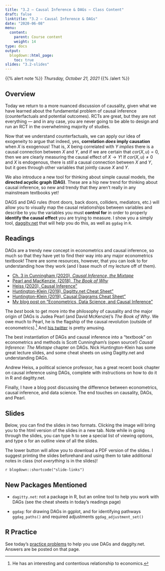 ```yaml
---
title: "3.2 — Causal Inference & DAGs — Class Content"
draft: false
linktitle: "3.2 — Causal Inference & DAGs"
date: "2020-06-08"
menu:
  content:
    parent: Course content
    weight: 14
type: docs
output:
  blogdown::html_page:
    toc: true
slides: "3.2-slides"
---
```


{{% alert note %}}
*Thursday, October 21, 2021*
{{% /alert %}}

## <i class="fas fa-info-circle fa-lg"></i> Overview

Today we return to a more nuanced discussion of causality, given what we have learned about the fundamental problem of causal inference (counterfactuals and potential outcomes). RCTs are great, but they are not everything — and in any case, you are never going to be able to design and run an RCT in the overwhelming majority of studies.

Now that we understand counterfactuals, we can apply our idea of exogeneity to argue that indeed, yes, **correlation _does_ imply causation** when $X$ is exogenous! That is, $X$ being correlated with $Y$ *implies* there is a causal connection between $X$ and $Y$, and if we are certain that $cor(X,u)=0$, then we are clearly measuring the causal effect of $X \rightarrow Y$! If $cor(X,u) \neq 0$ and $X$ is endogenous, there is *still* a causal connection between $X$ and $Y$, but it goes through other variables that jointly cause $X$ and $Y$.

We also introduce a new tool for thinking about simple causal models, the **directed acyclic graph (DAG)**. These are a hip new trend for thinking about causal inference, so new and trendy that they aren’t really in any mainstream textbooks yet!

DAGS and DAG rules (front doors, back doors, colliders, mediators, etc.) will allow you to visually map the causal relationships between variables and describe to you the variables you must **control for** in order to properly **identify the causal effect** you are trying to measure. I show you a simply tool, [daggity.net](https://dagitty.net) that will help you do this, as well as `ggdag` in `R`.

## <i class="fas fa-book-reader fa-lg"></i> Readings

DAGs are a trendy new concept in econometrics and causal inference, so much so that they have yet to find their way into any major econometrics textbook! There are some resources, however, that you can look to for understanding how they work (and I base much of my lecture off of them).

- [<i class="fas fa-file-pdf"></i> Ch. 3 in Cunningham (2020), *Causal Inference, the Mixtape*](http://scunning.com/causalinference_norap.pdf#chapter*.38)
- [<i class="fas fa-book"></i> Pearl and MacKenzie, (2018), *The Book of Why*](https://www.amazon.com/Book-Why-Science-Cause-Effect/dp/046509760X)
- [<i class="fas fa-external-link-square-alt"></i> Heiss (2020), Causal Inference"](https://github.com/andrewheiss/heiss-causal-inference/blob/master/10-causal-inference.pdf)
- [<i class="fas fa-external-link-square-alt"></i> Huntington-Klein (2019), Dagitty.net Cheat Sheet"](https://nickch-k.github.io/introcausality/Cheat%20Sheets/Dagitty_Cheat_Sheet.pdf)
- [<i class="fas fa-external-link-square-alt"></i> Huntington-Klein (2019), Causal Diagrams Cheat Sheet"](https://nickch-k.github.io/introcausality/Cheat%20Sheets/Causal_Diagrams_Cheat_Sheet.pdf)
- [<i class="fas fa-external-link-square-alt"></i> My blog post on "Econometrics, Data Science, and Causal Inference"](https://ryansafner.com/post/econometrics-data-science-and-causal-inference/)

The *best* book to get more into the philosophy of causality and the major origin of DAGs is Judea Pearl (and David McKenzie)'s *The Book of Why*. We owe much to Pearl, he is the flagship of the causal revolution (outside of econometrics).^[He has an interesting and contentious relationship to economics.] And [his twitter](https://twitter.com/yudapearl) is pretty amusing.

The best instantiation of DAGs and causal inference into a "textbook" on econometrics and methods is Scott Cunningham's (open source!) *Causal Inference: The Mixtape* chapter on DAGs. Nick Huntington-Klein has some great lecture slides, and some cheat sheets on using Dagitty.net and understanding DAGs.

Andrew Heiss, a political science professor, has a great recent book chapter on causal inference using DAGs, complete with instructions on how to do it in R and dagitty.net.

Finally, I have a blog post discussing the difference between econometrics, causal inference, and data science. The end touches on causality, DAGs, and Pearl.

## <i class="fas fa-chalkboard-teacher"></i> Slides

Below, you can find the slides in two formats. Clicking the image will bring you to the html version of the slides in a new tab. Note while in going through the slides, you can type <kbd>h</kbd> to see a special list of viewing options, and type <kbd>o</kbd> for an outline view of all the slides.

The lower button will allow you to download a PDF version of the slides. I suggest printing the slides beforehand and using them to take additional notes in class (*not everything* is in the slides)!

`r blogdown::shortcode("slide-links")`

## New Packages Mentioned

- `dagitty.net`: not a package in R, but an online tool to help you work with DAGs (see the cheat sheets in today’s readings page)

- `ggdag`: for drawing DAGs in ggplot, and for identifying pathways `ggdag_paths()` and required adjustments `ggdag_adjustment_set()`

## <i class="fas fa-registered"></i> R Practice

See today’s [practice problems](/r/3.2-r/practice) to help you use DAGs and daggity.net. Answers are be posted on that page.
